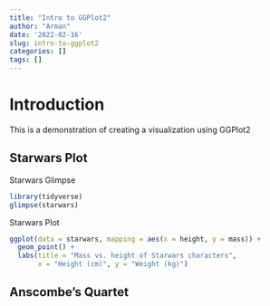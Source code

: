 ```yaml
---
title: "Intro to GGPlot2"
author: "Arman"
date: '2022-02-16'
slug: intro-to-ggplot2
categories: []
tags: []
---
```


# Introduction
This is a demonstration of creating a visualization using GGPlot2

## Starwars Plot

Starwars Glimpse

```r
library(tidyverse)
glimpse(starwars)
```
Starwars Plot
```r
ggplot(data = starwars, mapping = aes(x = height, y = mass)) +
  geom_point() +
  labs(title = "Mass vs. height of Starwars characters",
       x = "Height (cm)", y = "Weight (kg)")
```

## Anscombe's Quartet

